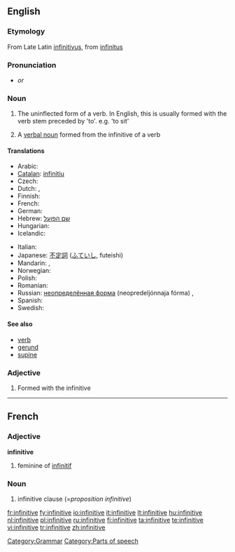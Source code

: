 {{wikipedia}}
==English==

===Etymology===
From Late Latin [[infinitivus]], from [[infinitus]]

===Pronunciation===
* {{IPA|/ɪnfɪnɪtɪv/}} ''or'' {{IPAchar|/ɪnfɪnətɪv/}}

===Noun===
{{en-noun}}

# {{grammar}} The uninflected form of a verb. In English, this is usually formed with the verb stem preceded by 'to'. e.g. 'to sit'
# {{grammar}} A [[verbal noun]] formed from the infinitive of a verb

====Translations====
{{trans-top|uninflected verb form}}
* Arabic: {{t|ar|مصدر|m|tr=máSdar|sc=Arab}}
* [[Catalan]]: [[infinitiu]] {{m}}
* Czech: {{t-|cs|neurčitek|m}}
* Dutch: {{t+|nl|infinitief|m}}, {{t+|nl|onbepaalde wijs|m}}
* Finnish: {{t+|fi|infinitiivi}}
* French: {{t+|fr|infinitif|m}}
* German: {{t+|de|Infinitiv|m}}
* Hebrew: [[שם הפועל]]
* Hungarian: {{t+|hu|főnévi igenév}} 
* Icelandic: {{t+|is|nafnháttur|m}}
{{trans-mid}}
* Italian: {{t+|it|infinito|m}}
* Japanese: [[不定詞]] ([[ふていし]], futeishi)
* Mandarin: {{t|zh|不定詞|sc=Hani}},  {{t|zh|不定词|tr=bùdìngcí|sc=Hani}}
* Norwegian: {{t-|no|infinitiv|m}}
* Polish: {{t+|pl|bezokolicznik|m}}
* Romanian: {{t-|ro|infinitiv|n}}
* Russian: [[неопределённая форма]] (neopredeljónnaja fórma) {{f}},  {{t|ru|инфинитив|m|tr=infinitív|sc=Cyrl}}
* Spanish: {{t+|es|infinitivo|m}}
* Swedish: {{t-|sv|infinitiv|n}}
{{trans-bottom}}

====See also====
* [[verb]]
* [[gerund]]
* [[supine]]

===Adjective===
{{en-adj|-}}

# {{grammar}} Formed with the infinitive

----

==French==

===Adjective===
'''infinitive'''

# feminine of [[infinitif]]

===Noun===
{{infl|fr|noun|g=f}}

# infinitive clause (=''proposition infinitive'')

[[Category:Grammar]]
[[Category:Parts of speech]]

[[fr:infinitive]]
[[fy:infinitive]]
[[io:infinitive]]
[[it:infinitive]]
[[lt:infinitive]]
[[hu:infinitive]]
[[nl:infinitive]]
[[pl:infinitive]]
[[ru:infinitive]]
[[fi:infinitive]]
[[ta:infinitive]]
[[te:infinitive]]
[[vi:infinitive]]
[[tr:infinitive]]
[[zh:infinitive]]